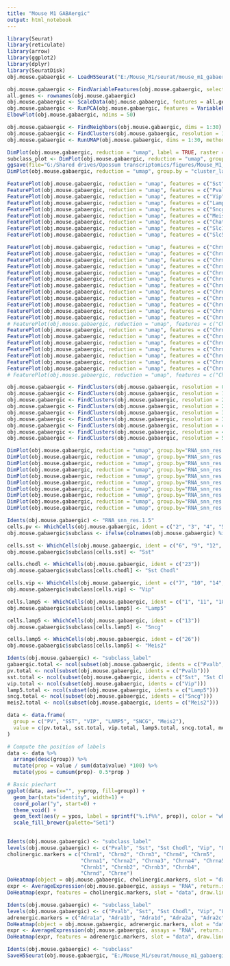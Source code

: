 ```yaml
---
title: "Mouse M1 GABAergic"
output: html_notebook
---
```


```r

library(Seurat)
library(reticulate)
library(arrow)
library(ggplot2)
library(dplyr)
library(SeuratDisk)
obj.mouse.gabaergic <- LoadH5Seurat("E:/Mouse_M1/seurat/mouse_m1_gabaergic.h5Seurat")

```


```r

obj.mouse.gabaergic <- FindVariableFeatures(obj.mouse.gabaergic, selection.method = "vst", nfeatures = 3000)
all.genes <- rownames(obj.mouse.gabaergic)
obj.mouse.gabaergic <- ScaleData(obj.mouse.gabaergic, features = all.genes)
obj.mouse.gabaergic <- RunPCA(obj.mouse.gabaergic, features = VariableFeatures(object = obj.mouse.gabaergic))
ElbowPlot(obj.mouse.gabaergic, ndims = 50)

```


```r

obj.mouse.gabaergic <- FindNeighbors(obj.mouse.gabaergic, dims = 1:30)
obj.mouse.gabaergic <- FindClusters(obj.mouse.gabaergic, resolution = 1, algorithm = 4, method = "igraph")
obj.mouse.gabaergic <- RunUMAP(obj.mouse.gabaergic, dims = 1:30, method="umap-learn")

```


```r

DimPlot(obj.mouse.gabaergic, reduction = "umap", label = TRUE, raster = FALSE) + NoLegend() + xlim(-15, 15) + ylim(-15, 15) + coord_equal()
subclass_plot <- DimPlot(obj.mouse.gabaergic, reduction = "umap", group.by = "subclass_label", label = TRUE, label.size = 4, raster = FALSE) + NoLegend()  + xlim(-15, 15) + ylim(-15, 15) + coord_equal()
ggsave(file="G:/Shared drives/Opossum transcriptomics/figures/Mouse_M1_GABAergic_Subclass.svg", plot=subclass_plot, width=4, height=4)
DimPlot(obj.mouse.gabaergic, reduction = "umap", group.by = "cluster_label", label = TRUE, label.size = 2,raster = FALSE) + NoLegend()  + xlim(-15, 15) + ylim(-15, 15) + coord_equal()

```


```r

FeaturePlot(obj.mouse.gabaergic, reduction = "umap", features = c("Sst")) + xlim(-15, 15) + ylim(-15, 15) + coord_equal()
FeaturePlot(obj.mouse.gabaergic, reduction = "umap", features = c("Pvalb")) + xlim(-15, 15) + ylim(-15, 15) + coord_equal()
FeaturePlot(obj.mouse.gabaergic, reduction = "umap", features = c("Vip")) + xlim(-15, 15) + ylim(-15, 15) + coord_equal()
FeaturePlot(obj.mouse.gabaergic, reduction = "umap", features = c("Lamp5")) + xlim(-15, 15) + ylim(-15, 15) + coord_equal()
FeaturePlot(obj.mouse.gabaergic, reduction = "umap", features = c("Sncg")) + xlim(-15, 15) + ylim(-15, 15) + coord_equal()
FeaturePlot(obj.mouse.gabaergic, reduction = "umap", features = c("Meis2")) + xlim(-15, 15) + ylim(-15, 15) + coord_equal()
FeaturePlot(obj.mouse.gabaergic, reduction = "umap", features = c("Chat")) + xlim(-15, 15) + ylim(-15, 15) + coord_equal()
FeaturePlot(obj.mouse.gabaergic, reduction = "umap", features = c("Slc18a3")) + xlim(-15, 15) + ylim(-15, 15) + coord_equal()
FeaturePlot(obj.mouse.gabaergic, reduction = "umap", features = c("Slc5a7")) + xlim(-15, 15) + ylim(-15, 15) + coord_equal()

```


```r

FeaturePlot(obj.mouse.gabaergic, reduction = "umap", features = c("Chrm1")) + xlim(-18, 18) + ylim(-18, 18) + coord_equal()
FeaturePlot(obj.mouse.gabaergic, reduction = "umap", features = c("Chrm2")) + xlim(-18, 18) + ylim(-18, 18) + coord_equal()
FeaturePlot(obj.mouse.gabaergic, reduction = "umap", features = c("Chrm3")) + xlim(-18, 18) + ylim(-18, 18) + coord_equal()
FeaturePlot(obj.mouse.gabaergic, reduction = "umap", features = c("Chrm4")) + xlim(-18, 18) + ylim(-18, 18) + coord_equal()
FeaturePlot(obj.mouse.gabaergic, reduction = "umap", features = c("Chrm5")) + xlim(-18, 18) + ylim(-18, 18) + coord_equal()
FeaturePlot(obj.mouse.gabaergic, reduction = "umap", features = c("Chrna1")) + xlim(-18, 18) + ylim(-18, 18) + coord_equal()
FeaturePlot(obj.mouse.gabaergic, reduction = "umap", features = c("Chrna2")) + xlim(-18, 18) + ylim(-18, 18) + coord_equal()
FeaturePlot(obj.mouse.gabaergic, reduction = "umap", features = c("Chrna3")) + xlim(-18, 18) + ylim(-18, 18) + coord_equal()
FeaturePlot(obj.mouse.gabaergic, reduction = "umap", features = c("Chrna4")) + xlim(-18, 18) + ylim(-18, 18) + coord_equal()
FeaturePlot(obj.mouse.gabaergic, reduction = "umap", features = c("Chrna5")) + xlim(-18, 18) + ylim(-18, 18) + coord_equal()
FeaturePlot(obj.mouse.gabaergic, reduction = "umap", features = c("Chrna6")) + xlim(-18, 18) + ylim(-18, 18) + coord_equal()
FeaturePlot(obj.mouse.gabaergic, reduction = "umap", features = c("Chrna7")) + xlim(-18, 18) + ylim(-18, 18) + coord_equal()
# FeaturePlot(obj.mouse.gabaergic, reduction = "umap", features = c("Chrna9")) + xlim(-18, 18) + ylim(-18, 18) + coord_equal()
FeaturePlot(obj.mouse.gabaergic, reduction = "umap", features = c("Chrna10")) + xlim(-18, 18) + ylim(-18, 18) + coord_equal()
FeaturePlot(obj.mouse.gabaergic, reduction = "umap", features = c("Chrnb1")) + xlim(-18, 18) + ylim(-18, 18) + coord_equal()
FeaturePlot(obj.mouse.gabaergic, reduction = "umap", features = c("Chrnb2")) + xlim(-18, 18) + ylim(-18, 18) + coord_equal()
FeaturePlot(obj.mouse.gabaergic, reduction = "umap", features = c("Chrnb3")) + xlim(-18, 18) + ylim(-18, 18) + coord_equal()
FeaturePlot(obj.mouse.gabaergic, reduction = "umap", features = c("Chrnb4")) + xlim(-18, 18) + ylim(-18, 18) + coord_equal()
FeaturePlot(obj.mouse.gabaergic, reduction = "umap", features = c("Chrnd")) + xlim(-18, 18) + ylim(-18, 18) + coord_equal()
FeaturePlot(obj.mouse.gabaergic, reduction = "umap", features = c("Chrne")) + xlim(-18, 18) + ylim(-18, 18) + coord_equal()
# FeaturePlot(obj.mouse.gabaergic, reduction = "umap", features = c("Chrng")) + xlim(-18, 18) + ylim(-18, 18) + coord_equal()

```


```r

obj.mouse.gabaergic <- FindClusters(obj.mouse.gabaergic, resolution = 0.5, algorithm = 4, method = "igraph")
obj.mouse.gabaergic <- FindClusters(obj.mouse.gabaergic, resolution = 1.5, algorithm = 4, method = "igraph")
obj.mouse.gabaergic <- FindClusters(obj.mouse.gabaergic, resolution = 2, algorithm = 4, method = "igraph")
obj.mouse.gabaergic <- FindClusters(obj.mouse.gabaergic, resolution = 2.5, algorithm = 4, method = "igraph")
obj.mouse.gabaergic <- FindClusters(obj.mouse.gabaergic, resolution = 3, algorithm = 4, method = "igraph")
obj.mouse.gabaergic <- FindClusters(obj.mouse.gabaergic, resolution = 3.5, algorithm = 4, method = "igraph")
obj.mouse.gabaergic <- FindClusters(obj.mouse.gabaergic, resolution = 4, algorithm = 4, method = "igraph")
obj.mouse.gabaergic <- FindClusters(obj.mouse.gabaergic, resolution = 4.5, algorithm = 4, method = "igraph")
obj.mouse.gabaergic <- FindClusters(obj.mouse.gabaergic, resolution = 5, algorithm = 4, method = "igraph")

```


```r

DimPlot(obj.mouse.gabaergic, reduction = "umap", group.by="RNA_snn_res.0.5", label = TRUE, raster = FALSE) + NoLegend() + xlim(-15, 15) + ylim(-15, 15) + coord_equal()
DimPlot(obj.mouse.gabaergic, reduction = "umap", group.by="RNA_snn_res.1", label = TRUE, raster = FALSE) + NoLegend() + xlim(-15, 15) + ylim(-15, 15) + coord_equal()
DimPlot(obj.mouse.gabaergic, reduction = "umap", group.by="RNA_snn_res.1.5", label = TRUE, raster = FALSE) + NoLegend() + xlim(-15, 15) + ylim(-15, 15) + coord_equal()
DimPlot(obj.mouse.gabaergic, reduction = "umap", group.by="RNA_snn_res.2", label = TRUE, raster = FALSE) + NoLegend() + xlim(-15, 15) + ylim(-15, 15) + coord_equal()
DimPlot(obj.mouse.gabaergic, reduction = "umap", group.by="RNA_snn_res.2.5", label = TRUE, raster = FALSE) + NoLegend() + xlim(-15, 15) + ylim(-15, 15) + coord_equal()
DimPlot(obj.mouse.gabaergic, reduction = "umap", group.by="RNA_snn_res.3", label = TRUE, raster = FALSE) + NoLegend() + xlim(-15, 15) + ylim(-15, 15) + coord_equal()
DimPlot(obj.mouse.gabaergic, reduction = "umap", group.by="RNA_snn_res.3.5", label = TRUE, raster = FALSE) + NoLegend() + xlim(-15, 15) + ylim(-15, 15) + coord_equal()
DimPlot(obj.mouse.gabaergic, reduction = "umap", group.by="RNA_snn_res.4", label = TRUE, raster = FALSE) + NoLegend() + xlim(-15, 15) + ylim(-15, 15) + coord_equal()
DimPlot(obj.mouse.gabaergic, reduction = "umap", group.by="RNA_snn_res.4.5", label = TRUE, raster = FALSE) + NoLegend() + xlim(-15, 15) + ylim(-15, 15) + coord_equal()
DimPlot(obj.mouse.gabaergic, reduction = "umap", group.by="RNA_snn_res.5", label = TRUE, raster = FALSE) + NoLegend() + xlim(-15, 15) + ylim(-15, 15) + coord_equal()

```


```r

Idents(obj.mouse.gabaergic) <- "RNA_snn_res.1.5"
cells.pv <- WhichCells(obj.mouse.gabaergic, ident = c("2", "3", "4", "5", "8", "20", "21", "24"))
obj.mouse.gabaergic$subclass <- ifelse(colnames(obj.mouse.gabaergic) %in% cells.pv, "Pvalb", "ambiguous")

cells.sst <- WhichCells(obj.mouse.gabaergic, ident = c("6", "9", "12", "15", "16", "17"))
obj.mouse.gabaergic$subclass[cells.sst] <- "Sst"

cells.chodl <- WhichCells(obj.mouse.gabaergic, ident = c("23"))
obj.mouse.gabaergic$subclass[cells.chodl] <- "Sst Chodl"

cells.vip <- WhichCells(obj.mouse.gabaergic, ident = c("7", "10", "14", "19", "22"))
obj.mouse.gabaergic$subclass[cells.vip] <- "Vip"

cells.lamp5 <- WhichCells(obj.mouse.gabaergic, ident = c("1", "11", "18", "25"))
obj.mouse.gabaergic$subclass[cells.lamp5] <- "Lamp5"

cells.lamp5 <- WhichCells(obj.mouse.gabaergic, ident = c("13"))
obj.mouse.gabaergic$subclass[cells.lamp5] <- "Sncg"

cells.lamp5 <- WhichCells(obj.mouse.gabaergic, ident = c("26"))
obj.mouse.gabaergic$subclass[cells.lamp5] <- "Meis2"

```


```r

Idents(obj.mouse.gabaergic) <- "subclass_label"
gabaergic.total <- ncol(subset(obj.mouse.gabaergic, idents = c("Pvalb", "Sst", "Sst Chodl", "Vip", "Lamp5", "Sncg", "Meis2")))
pv.total <- ncol(subset(obj.mouse.gabaergic, idents = c("Pvalb")))
sst.total <- ncol(subset(obj.mouse.gabaergic, idents = c("Sst", "Sst Chodl")))
vip.total <- ncol(subset(obj.mouse.gabaergic, idents = c("Vip")))
lamp5.total <- ncol(subset(obj.mouse.gabaergic, idents = c("Lamp5")))
sncg.total <- ncol(subset(obj.mouse.gabaergic, idents = c("Sncg")))
meis2.total <- ncol(subset(obj.mouse.gabaergic, idents = c("Meis2")))

data <- data.frame(
  group = c("PV", "SST", "VIP", "LAMP5", "SNCG", "Meis2"),
  value = c(pv.total, sst.total, vip.total, lamp5.total, sncg.total, meis2.total)
)

# Compute the position of labels
data <- data %>% 
  arrange(desc(group)) %>%
  mutate(prop = value / sum(data$value) *100) %>%
  mutate(ypos = cumsum(prop)- 0.5*prop )

# Basic piechart
ggplot(data, aes(x="", y=prop, fill=group)) +
  geom_bar(stat="identity", width=1) +
  coord_polar("y", start=0) +
  theme_void() + 
  geom_text(aes(y = ypos, label = sprintf("%.1f%%", prop)), color = "white", size=5) +
  scale_fill_brewer(palette="Set1")
 
```


```r

Idents(obj.mouse.gabaergic) <- "subclass_label"
levels(obj.mouse.gabaergic) <- c("Pvalb", "Sst", "Sst Chodl", "Vip", "Lamp5", "Sncg", "Meis2")
cholinergic.markers = c("Chrm1", "Chrm2", "Chrm3", "Chrm4", "Chrm5", 
                        "Chrna1", "Chrna2", "Chrna3", "Chrna4", "Chrna5", "Chrna6", "Chrna7", "Chrna10", 
                        "Chrnb1", "Chrnb2", "Chrnb3", "Chrnb4", 
                        "Chrnd", "Chrne")
DoHeatmap(object = obj.mouse.gabaergic, cholinergic.markers, slot = "data") + scale_fill_gradientn(colors = c("white", "red")) + theme(text = element_text(size = 10))
expr <- AverageExpression(obj.mouse.gabaergic, assays = "RNA", return.seurat = TRUE, features = cholinergic.markers)
DoHeatmap(expr, features = cholinergic.markers, slot = "data", draw.lines = FALSE, size = 3) + scale_fill_gradientn(colors = magma(100), limits = c(0, 3)) + theme(text = element_text(size = 10))

```

```r

Idents(obj.mouse.gabaergic) <- "subclass_label"
levels(obj.mouse.gabaergic) <- c("Pvalb", "Sst", "Sst Chodl", "Vip", "Lamp5", "Sncg", "Meis2")
adrenergic.markers = c("Adra1a", "Adra1b", "Adra1d", "Adra2a", "Adra2c", "Adrb1", "Adrb2", "Adrb3")
DoHeatmap(object = obj.mouse.gabaergic, adrenergic.markers, slot = "data") + scale_fill_gradientn(colors = c("white", "red")) + theme(text = element_text(size = 10))
expr <- AverageExpression(obj.mouse.gabaergic, assays = "RNA", return.seurat = TRUE, features = adrenergic.markers)
DoHeatmap(expr, features = adrenergic.markers, slot = "data", draw.lines = FALSE, size = 3) + scale_fill_gradientn(colors = magma(100), limits = c(0, 3)) + theme(text = element_text(size = 10))

```


```r

Idents(obj.mouse.gabaergic) <- "subclass"
SaveH5Seurat(obj.mouse.gabaergic, "E:/Mouse_M1/seurat/mouse_m1_gabaergic.h5seurat", overwrite = TRUE, verbose = TRUE)

```

